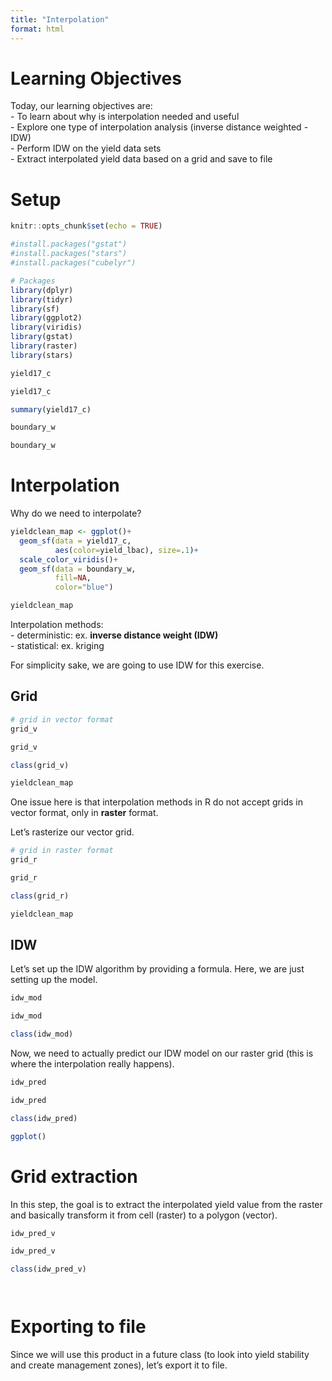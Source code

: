 ```yaml
---
title: "Interpolation"
format: html
---
```


# Learning Objectives  
Today, our learning objectives are:  
- To learn about why is interpolation needed and useful  
- Explore one type of interpolation analysis (inverse distance weighted - IDW)  
- Perform IDW on the yield data sets  
- Extract interpolated yield data based on a grid and save to file  


# Setup  
```r
knitr::opts_chunk$set(echo = TRUE)

#install.packages("gstat")
#install.packages("stars")
#install.packages("cubelyr")

# Packages
library(dplyr)
library(tidyr)
library(sf)
library(ggplot2)
library(viridis)
library(gstat)
library(raster)
library(stars)

```

```r
yield17_c 

yield17_c
```

```r
summary(yield17_c)
```


```r
boundary_w 

boundary_w
```

# Interpolation  
Why do we need to interpolate?  

```r
yieldclean_map <- ggplot()+
  geom_sf(data = yield17_c,
          aes(color=yield_lbac), size=.1)+
  scale_color_viridis()+
  geom_sf(data = boundary_w,
          fill=NA,
          color="blue")

yieldclean_map
```

Interpolation methods:  
  - deterministic: ex. **inverse distance weight (IDW)**  
  - statistical: ex. kriging  

For simplicity sake, we are going to use IDW for this exercise.  

## Grid
```r
# grid in vector format
grid_v  

grid_v

class(grid_v)
```

```r
yieldclean_map

```

One issue here is that interpolation methods in R do not accept grids in vector format, only in **raster** format.  

Let's rasterize our vector grid.  

```r
# grid in raster format 
grid_r 

grid_r

class(grid_r)
```

```r
yieldclean_map
```

## IDW  
Let's set up the IDW algorithm by providing a formula. Here, we are just setting up the model.    
```r
idw_mod 

idw_mod

class(idw_mod)
```

Now, we need to actually predict our IDW model on our raster grid (this is where the interpolation really happens).  
```r
idw_pred 

idw_pred

class(idw_pred)
```

```r
ggplot()

```

# Grid extraction  
In this step, the goal is to extract the interpolated yield value from the raster and basically transform it from cell (raster) to a polygon (vector).  

```r
idw_pred_v 

idw_pred_v

class(idw_pred_v)
```

```r

```

```r


```

# Exporting to file  

Since we will use this product in a future class (to look into yield stability and create management zones), let's export it to file.  

```r

```
